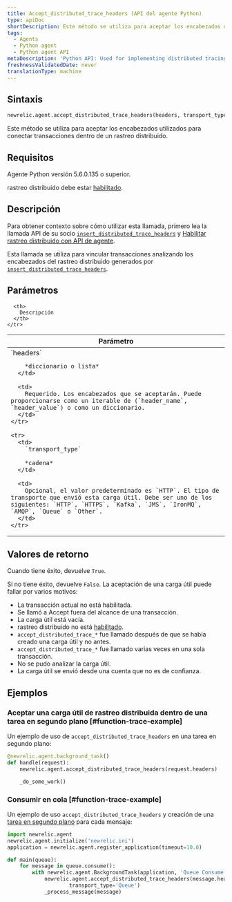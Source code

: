 ```yaml
---
title: Accept_distributed_trace_headers (API del agente Python)
type: apiDoc
shortDescription: Este método se utiliza para aceptar los encabezados utilizados para conectar transacciones dentro de un rastreo distribuido.
tags:
  - Agents
  - Python agent
  - Python agent API
metaDescription: 'Python API: Used for implementing distributed tracing.'
freshnessValidatedDate: never
translationType: machine
---
```


## Sintaxis

```py
newrelic.agent.accept_distributed_trace_headers(headers, transport_type='HTTP')
```

Este método se utiliza para aceptar los encabezados utilizados para conectar transacciones dentro de un rastreo distribuido.

## Requisitos

Agente Python versión 5.6.0.135 o superior.

rastreo distribuido debe estar [habilitado](/docs/enable-distributed-tracing#python).

## Descripción

Para obtener contexto sobre cómo utilizar esta llamada, primero lea la llamada API de su socio [`insert_distributed_trace_headers`](/docs/agents/python-agent/python-agent-api/insertdistributedtraceheaders-python-agent-api) y [Habilitar rastreo distribuido con API de agente](/docs/enable-distributed-tracing#agent-apis).

Esta llamada se utiliza para vincular transacciones analizando los encabezados del rastreo distribuido generados por [`insert_distributed_trace_headers`](/docs/agents/python-agent/python-agent-api/insertdistributedtraceheaders-python-agent-api).

## Parámetros

<table>
  <thead>
    <tr>
      <th width="25%">
        Parámetro
      </th>

      <th>
        Descripción
      </th>
    </tr>
  </thead>

  <tbody>
    <tr>
      <td>
        `headers`

        *diccionario o lista*
      </td>

      <td>
        Requerido. Los encabezados que se aceptarán. Puede proporcionarse como un iterable de (`header_name`, `header_value`) o como un diccionario.
      </td>
    </tr>

    <tr>
      <td>
        `transport_type`

        *cadena*
      </td>

      <td>
        Opcional, el valor predeterminado es `HTTP`. El tipo de transporte que envió esta carga útil. Debe ser uno de los siguientes: `HTTP`, `HTTPS`, `Kafka`, `JMS`, `IronMQ`, `AMQP`, `Queue` o `Other`.
      </td>
    </tr>
  </tbody>
</table>

## Valores de retorno

Cuando tiene éxito, devuelve `True`.

Si no tiene éxito, devuelve `False`. La aceptación de una carga útil puede fallar por varios motivos:

* La transacción actual no está habilitada.
* Se llamó a Accept fuera del alcance de una transacción.
* La carga útil está vacía.
* rastreo distribuido no está [habilitado](/docs/enable-distributed-tracing).
* `accept_distributed_trace_*` fue llamado después de que se había creado una carga útil y no antes.
* `accept_distributed_trace_*` fue llamado varias veces en una sola transacción.
* No se pudo analizar la carga útil.
* La carga útil se envió desde una cuenta que no es de confianza.

## Ejemplos

### Aceptar una carga útil de rastreo distribuida dentro de una tarea en segundo plano [#function-trace-example]

Un ejemplo de uso de `accept_distributed_trace_headers` en una tarea en segundo plano:

```py
@newrelic.agent.background_task()
def handle(request):
    newrelic.agent.accept_distributed_trace_headers(request.headers)

    _do_some_work()
```

### Consumir en cola [#function-trace-example]

Un ejemplo de uso `accept_distributed_trace_headers` y creación de una [tarea en segundo plano](/docs/agents/python-agent/supported-features/python-background-tasks) para cada mensaje:

```py
import newrelic.agent
newrelic.agent.initialize('newrelic.ini')
application = newrelic.agent.register_application(timeout=10.0)

def main(queue):
    for message in queue.consume():
        with newrelic.agent.BackgroundTask(application, 'Queue Consume'):
            newrelic.agent.accept_distributed_trace_headers(message.headers,
                    transport_type='Queue')
            _process_message(message)
```